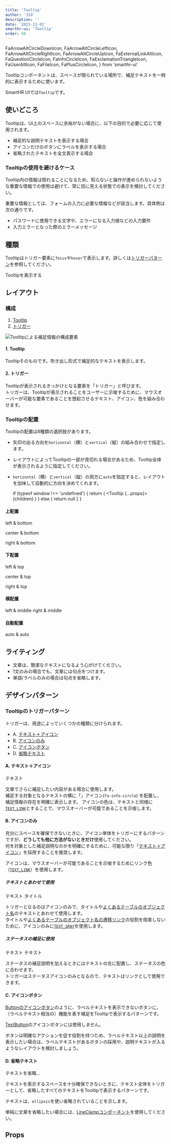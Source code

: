 ```yaml
---
title: 'Tooltip'
author: '310'
description: ''
date: '2021-11-01'
smarthr-ui: 'Tooltip'
order: 50
---
```

  FaArrowAltCircleDownIcon,
  FaArrowAltCircleLeftIcon,
  FaArrowAltCircleRightIcon,
  FaArrowAltCircleUpIcon,
  FaExternalLinkAltIcon,
  FaQuestionCircleIcon,
  FaInfoCircleIcon,
  FaExclamationTriangleIcon,
  FaUserAltIcon,
  FaFileIcon,
  FaPlusCircleIcon,
} from 'smarthr-ui'


Tooltipコンポーネントは、スペースが限られている場所で、補足テキストを一時的に表示するために使います。

SmartHR UIでは`Tooltip`です。

<ComponentStory name="Tooltip" />

## 使いどころ
Tooltipは、UI上のスペースに余裕がない場合に、以下の目的で必要に応じて使用されます。
- 補足的な説明テキストを表示する場合
- アイコンだけのボタンにラベルを表示する場合
- 省略されたテキストを全文表示する場合

### Tooltipの使用を避けるケース
Tooltip内の情報は隠れることになるため、知らないと操作が進められないような重要な情報での使用は避けて、常に目に見える状態での表示を検討してください。

重要な情報としては、フォームの入力に必要な情報などが該当します。具体例は次の通りです。
- パスワードに使用できる文字や、エラーになる入力値などの入力要件
- 入力エラーとなった際のエラーメッセージ

## 種類
Tooltipはトリガー要素に`focus`や`hover`で表示します。詳しくは[トリガーパターン](#h3-3)を参照してください。

<ComponentPreview>
  <DynamicTooltip
    message="補足テキストがはいります。"
    triggerType="icon"
    horizontal="left"
    vertical="bottom">
      <LineUp vAlign="center" gap={0.25}>
        <FaInfoCircleIcon color="TEXT_LINK" size={16} />
        <Text color="TEXT_LINK">Tooltipを表示する</Text>
      </LineUp>
  </DynamicTooltip>
</ComponentPreview>

## レイアウト

### 構成
1. [Tooltip](#h4-0)  
2. [トリガー](#h4-1)

![Tooltipによる補足情報の構成要素](./images/tooltip-overview.png)

#### 1. Tooltip
Tooltipそのものです。吹き出し形式で補足的なテキストを表示します。

#### 2. トリガー
Tooltipが表示されるきっかけとなる要素を「トリガー」と呼びます。  
トリガーは、Tooltipが表示されることをユーザーに示唆するために、マウスオーバーが可能な要素であることを想起させるテキスト、アイコン、色を組み合わせます。

### Tooltipの配置
Tooltipの配置は8種類の選択肢があります。

- 矢印の出る方向を`horizontal`（横）と`vertical`（縦）の組み合わせで指定します。
- レイアウトによってTooltipの一部が見切れる場合があるため、Tooltip全体が表示されるように指定してください。
- `horizontal`（横）と`vertical`（縦）の両方に`auto`を指定すると、レイアウトを加味して自動的に方向を決めてくれます。

  if (typeof window !== 'undefined') {
    return (
      <Tooltip {...props}>
        {children}
      </Tooltip>
    )
  } else {
    return null
  }
}

#### 上配置
<ComponentPreview>
  <DynamicTooltip
    message="horizontal=left & vertical=bottom (default)"
    triggerType="icon"
    horizontal="left"
    vertical="bottom">
    <LineUp vAlign="center" gap={0.25}>
      <FaArrowAltCircleUpIcon color="TEXT_LINK" size={16} />
      <Text color="TEXT_LINK">left & bottom</Text>
    </LineUp>
  </DynamicTooltip>

  <DynamicTooltip
    message="horizontal=center & vertical=bottom"
    triggerType="icon"
    horizontal="center"
    vertical="bottom">
    <LineUp vAlign="center" gap={0.25}>
      <FaArrowAltCircleUpIcon color="TEXT_LINK" size={16} />
      <Text color="TEXT_LINK">center & bottom</Text>
    </LineUp>
  </DynamicTooltip>

  <DynamicTooltip
    message="horizontal=right & vertical=bottom"
    triggerType="icon"
    horizontal="right"
    vertical="bottom">
    <LineUp vAlign="center" gap={0.25}>
      <FaArrowAltCircleUpIcon color="TEXT_LINK" size={16} />
      <Text color="TEXT_LINK">right & bottom</Text>
    </LineUp>
  </DynamicTooltip>
</ComponentPreview>

#### 下配置
<ComponentPreview>
  <DynamicTooltip
    message="horizontal=left & vertical=top (default)"
    triggerType="icon"
    horizontal="left"
    vertical="top">
    <LineUp vAlign="center" gap={0.25}>
      <FaArrowAltCircleDownIcon color="TEXT_LINK" size={16} />
      <Text color="TEXT_LINK">left & top</Text>
    </LineUp>
  </DynamicTooltip>

  <DynamicTooltip
    message="horizontal=center & vertical=top"
    triggerType="icon"
    horizontal="center"
    vertical="top">
    <LineUp vAlign="center" gap={0.25}>
      <FaArrowAltCircleDownIcon color="TEXT_LINK" size={16} />
      <Text color="TEXT_LINK">center & top</Text>
    </LineUp>
  </DynamicTooltip>

  <DynamicTooltip
    message="horizontal=right & vertical=top"
    triggerType="icon"
    horizontal="right"
    vertical="top">
    <LineUp vAlign="center" gap={0.25}>
      <FaArrowAltCircleDownIcon color="TEXT_LINK" size={16} />
      <Text color="TEXT_LINK">right & top</Text>
    </LineUp>
  </DynamicTooltip>
</ComponentPreview>

#### 横配置
<ComponentPreview>
    <DynamicTooltip
    message="horizontal=left & vertical=middle"
    triggerType="icon"
    horizontal="left"
    vertical="middle">
    <LineUp vAlign="center" gap={0.25}>
      <FaArrowAltCircleRightIcon color="TEXT_LINK" size={16} />
      <Text color="TEXT_LINK">left & middle</Text>
    </LineUp>
  </DynamicTooltip>
  <DynamicTooltip
    message="horizontal=right & vertical=middle"
    triggerType="icon"
    horizontal="right"
    vertical="middle">
    <LineUp vAlign="center" gap={0.25}>
      <FaArrowAltCircleLeftIcon color="TEXT_LINK" size={16} />
      <Text color="TEXT_LINK">right & middle</Text>
    </LineUp>
  </DynamicTooltip>

</ComponentPreview>


#### 自動配置
<ComponentPreview>
    <DynamicTooltip
    message="horizontal=auto & vertical=auto"
    triggerType="icon"
    horizontal="auto"
    vertical="auto">
    <LineUp vAlign="center" gap={0.25}>
      <FaArrowAltCircleDownIcon color="TEXT_LINK" size={16} />
      <Text color="TEXT_LINK">auto & auto</Text>
    </LineUp>
  </DynamicTooltip>
</ComponentPreview>


## ライティング
- 文章は、簡潔なテキストになるよう心がけてください。
- 1文のみの場合でも、文章には句点をつけます。
- 単語/ラベルのみの場合は句点を省略します。

## デザインパターン

### Tooltipのトリガーパターン
トリガーは、用途によっていくつかの種類に分けられます。

- A. [テキスト＋アイコン](#h4-6)
- B. [アイコンのみ](#h4-7)
- C. [アイコンボタン](#h4-8)
- D. [省略テキスト](#h4-9)

#### A. テキスト＋アイコン
<ComponentPreview>
  <DynamicTooltip
    message="補足テキストがはいります。"
    triggerType="icon"
    horizontal="left"
    vertical="bottom">
      <LineUp vAlign="center" gap={0.25}>
        <Text color="TEXT_LINK">テキスト</Text>
        <FaInfoCircleIcon color="TEXT_LINK" size={16} />
      </LineUp>
  </DynamicTooltip>
</ComponentPreview>

文章でさらに補足したい内容がある場合に使用します。  
補足する対象となるテキストの横に「<FaInfoCircleIcon color="TEXT_LINK" size={14} />」アイコン(`fa-info-circle`) を配置し、補足情報の存在を明確に表示します。
アイコンの色は、テキストと同様に[`TEXT_LINK`](/products/design-tokens/color/#h2-2)とすることで、マウスオーバーが可能であることを示唆します。

#### B. アイコンのみ
<ComponentPreview>
  <DynamicTooltip
    message="ユーザーの名前"
    triggerType="icon"
    horizontal="left"
    vertical="bottom">
      <FaUserAltIcon color="TEXT_LINK" size={16} />
  </DynamicTooltip>
  <DynamicTooltip
    message="書類の名称"
    triggerType="icon"
    horizontal="left"
    vertical="bottom">
      <FaFileIcon color="TEXT_LINK" size={16} />
  </DynamicTooltip>
</ComponentPreview>

充分にスペースを確保できないときに、アイコン単体をトリガーにするパターンですが、**どうしても他に方法がないときだけ**使用してください。  
何を対象とした補足説明なのかを明確にするために、可能な限り「[テキスト＋アイコン](#h4-6)」を採用することを推奨します。

アイコンは、マウスオーバーが可能であることを示唆するためにリンク色（[`TEXT_LINK`](/products/design-tokens/color/#h2-2)）を使用します。

##### テキストとあわせて使用
<ComponentPreview>
  <LineUp vAlign="center" gap={0.25}>
    <Text color="TEXT_BLACK">テキスト</Text>
    <DynamicTooltip
      message="補足テキストがはいります。"
      triggerType="icon"
      horizontal="left"
      vertical="bottom">
        <FaInfoCircleIcon color="TEXT_GREY" size={16} />
    </DynamicTooltip>
  </LineUp>
  <LineUp vAlign="center" gap={0.25}>
    <Text color="TEXT_BLACK" weight="bold">タイトル</Text>
    <DynamicTooltip
      message="補足テキストがはいります。"
      triggerType="icon"
      horizontal="left"
      vertical="bottom">
        <FaInfoCircleIcon color="TEXT_GREY" size={16} />
    </DynamicTooltip>
  </LineUp>
</ComponentPreview>

トリガーとなるのはアイコンのみで、タイトルや[よくあるテーブルのオブジェクト名](/products/design-patterns/smarthr-table#h4-0)のテキストとあわせて使用します。  
タイトルや[よくあるテーブルのオブジェクト名の遷移リンク](/products/design-patterns/smarthr-table/#h5-3)の役割を阻害しないために、アイコンのみに[`TEXT_GRAY`](/products/design-tokens/color/#h2-2)を使用します。

##### ステータスの補足に使用
<ComponentPreview>
  <LineUp vAlign="center" gap={0.25}>
    <DynamicTooltip
      message="ステータスがはいります。"
      triggerType="icon"
      horizontal="left"
      vertical="bottom">
        <FaExclamationTriangleIcon color="WARNING" size={16} />
    </DynamicTooltip>
    <Text color="TEXT_LINK">テキスト</Text>
  </LineUp>
  <LineUp vAlign="center" gap={0.25}>
    <DynamicTooltip
      message="ステータスがはいります。"
      triggerType="icon"
      horizontal="left"
      vertical="bottom">
        <FaInfoCircleIcon color="DANGER" size={16} />
    </DynamicTooltip>
    <Text color="TEXT_LINK">テキスト</Text>
  </LineUp>
</ComponentPreview>

ステータスの補足説明を加えるときにはテキストの左に配置し、ステータスの色に合わせます。  
トリガーはステータスアイコンのみとなるので、テキストはリンクとして使用できます。
#### C. アイコンボタン
<ComponentPreview>
  <DynamicTooltip
    message="ラベルがはいります。"
    triggerType="icon"
    horizontal="left"
    vertical="bottom">
      <SecondaryButton><FaPlusCircleIcon /></SecondaryButton>
  </DynamicTooltip>
</ComponentPreview>

[Buttonのアイコンボタン](/products/components/button/#h4-1)のように、ラベルテキストを表示できないボタンに、（ラベルテキスト相当の）機能を表す補足をTooltipで表示するパターンです。

[TextButton](/products/components/button/#h3-3)のアイコンボタンには使用しません。

ボタンは明確なアクションを促す役割を持つため、ラベルテキスト以上の説明を表示したい場合は、ラベルテキストがあるボタンの採用や、説明テキストが入るようなレイアウトを検討しましょう。

#### D. 省略テキスト
<ComponentPreview>
  <DynamicTooltip
    message="省略されたすべてのテキストがはいります。"
    triggerType="icon"
    horizontal="left"
    vertical="bottom">
      <LineUp vAlign="center" gap={0.25}>
        <Text color="TEXT_BLACK">テキストを省略...</Text>
      </LineUp>
  </DynamicTooltip>
</ComponentPreview>

テキストを表示するスペースを十分確保できないときに、テキスト全体をトリガーとして、省略したすべてのテキストをTooltipで表示するパターンです。  

テキストは、`ellipsis`を使い省略されていることを示します。  

単純に文章を省略したい場合には、[LineClampコンポーネント](/products/components/line-clamp/)を使用してください。

## Props

<ComponentPropsTable name="Tooltip" />


